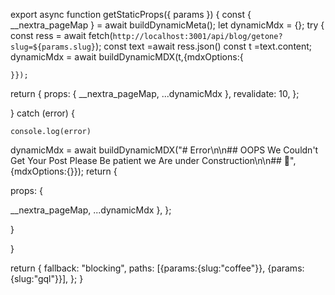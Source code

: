 
export async function getStaticProps({ params }) {
  const { __nextra_pageMap } = await buildDynamicMeta();
  let dynamicMdx = {};
  try {
    const ress = await fetch(`http://localhost:3001/api/blog/getone?slug=${params.slug}`);
    const text =await ress.json()
    const t =text.content;
    dynamicMdx = await buildDynamicMDX(t,{mdxOptions:{

    }});
return {
props: {
   __nextra_pageMap,
      ...dynamicMdx
},
revalidate: 10,
};

  } catch (error) {

    console.log(error)

dynamicMdx = await buildDynamicMDX("# Error\n\n## OOPS We Couldn't Get Your Post Please Be patient we Are under Construction\n\n## 🚧",{mdxOptions:{}});
return {

props: {

   __nextra_pageMap,
      ...dynamicMdx
},
};
   
  }

}

return {
fallback: "blocking",
paths: [{params:{slug:"coffee"}}, {params:{slug:"gql"}}],
};
}

<RemoteContent/>
